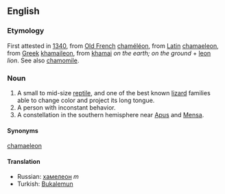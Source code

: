 ==English==
===Etymology===
First attested in [[w:1340|1340]], from [[Old French]] [[chaméléon]], from [[Latin]] [[chamaeleon]], from [[Greek]] [[khamaileon]], from [[khamai]] ''on the earth; on the ground'' + [[leon]] ''lion''. See also [[chamomile]].
===Noun===
#A small to mid-size [[reptile]], and one of the best known [[lizard]] families able to change color and project its long tongue.
#A person with inconstant behavior.
#A constellation in the southern hemisphere near [[Apus]] and [[Mensa]].
====Synonyms====
[[chamaeleon]]
====Translation====
*Russian: [[хамелеон]] ''m'' 
*Turkish: [[Bukalemun]]